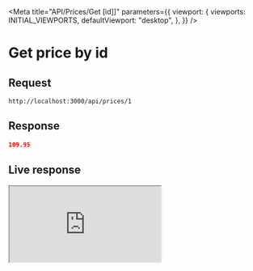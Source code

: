 
<Meta
  title="API/Prices/Get [id]]"
  parameters={{
    viewport: {
      viewports: INITIAL_VIEWPORTS,
      defaultViewport: "desktop",
    },
  }}
/>

# Get price by id

## Request

```
http://localhost:3000/api/prices/1
```

## Response

```json
109.95
```

## Live response

<iframe width={"100%"} src="http://localhost:3000/api/prices/1" />

## Source

| Type      | File location                 |
| --------- | ----------------------------- |
| API Route | src/pages/api/prices/[id]].ts |
| Type      | number                        |
